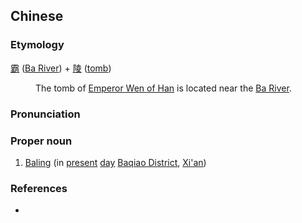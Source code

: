 ==Chinese==
{{zh-forms}}

===Etymology===
[[霸]] ([[w:Ba River (China)|Ba River]]) + [[陵]] ([[tomb]])
: The tomb of [[w:Emperor Wen of Han|Emperor Wen of Han]] is located near the [[w:Ba River (China)|Ba River]].

===Pronunciation===
{{zh-pron
|m=Bàlíng
|cat=pn
}}

===Proper noun===
{{zh-proper noun}}

# [[w:Baqiao District|Baling]] (in [[present]] [[day]] [[w:Baqiao District|Baqiao District]], [[Xi'an]])

===References===
* {{pedialite|汉霸陵|lang=zh}}
